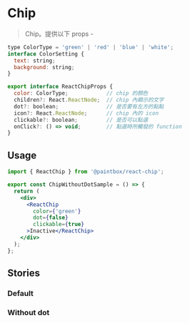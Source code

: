 
<Meta title="React/Display/Chip/Doc" />

# Chip

> Chip。提供以下 props - 

```javascript
type ColorType = 'green' | 'red' | 'blue' | 'white';
interface ColorSetting {
  text: string;
  background: string;
}

export interface ReactChipProps {
  color: ColorType;            // chip 的顏色
  children?: React.ReactNode;  // chip 內顯示的文字
  dot?: boolean;               // 是否要有左方的點點
  icon?: React.ReactNode;      // chip 內的 icon
  clickable?: boolean;         // 是否可以點選
  onClick?: () => void;        // 點選時所觸發的 function
}
```

## Usage
```jsx
import { ReactChip } from '@paintbox/react-chip';

export const ChipWithoutDotSample = () => {
  return (
    <div>
      <ReactChip
        color={'green'}
        dot={false}
        clickable={true}
      >Inactive</ReactChip>
    </div>
  );
};
```

## Stories

### Default

<Canvas>
  <Story name="Default">
    <ChipSample />
  </Story>
</Canvas>

### Without dot

<Canvas>
  <Story name="Without dot">
    <ChipWithoutDotSample />
  </Story>
</Canvas>
